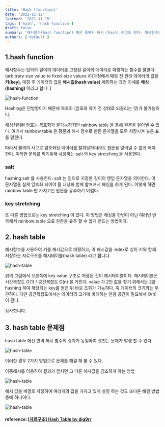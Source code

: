 ```yaml
---
title: 'Hash (function)'
date: '2022-11-12'
lastmod: '2021-11-15'
tags: ['hash', 'hash function']
draft: false
summary: '해시함수(hash function) 혹은 줄여서 해시 (hash) 라고도 한다. 해시함수는 임의의 길이의 데이터를 고정된 길이의 데이터로 매핑하는 함수를 말한다. 이과정에서 매핑 전 원래 데이터의 값을 키(key), 매핑 후 데이터의 값을 해시값(hash value),매핑하는 과정 자체를 해싱(hashing)라고 합니다.'
authors: ['default']
---
```


## 1.hash function

해시함수는 임의의 길이의 데이터를 고정된 길이의 데이터로 매핑하는 함수를 말한다. (arbitrary size value to fixed-size values )이과정에서 매핑 전 원래 데이터의 값을 **키(key)**, 매핑 후 데이터의 값을 **해시값(hash value)**,매핑하는 과정 자체를 **해싱(hashing)** 이라고 합니다

![hash-function](/static/hash-function/hash-function.jpg)

Hashing은 단방향이기 때문에 복호화 (암호화 하기 전 상태로 되돌리는 것)가 불가능하다.

해싱처리된 암호는 복호화가 불가능하지만 rainbow table 을 통해 원문을 알아낼 수 있다. 여기서 rainbow table 은 평문과 해시 함수로 만든 문자열을 모두 저장시켜 놓은 표를 말한다.

따라서 불의의 사고로 암호화된 데이터를 탈취당하더라도 원문을 알아낼 수 없게 해야 한다. 이러한 문제를 막기위해 사용하는 salt 와 key stretching 을 사용한다.

### salt

hashing salt 를 사용한다. salt 는 임의로 지정한 길이의 랜덤 문자열을 의미한다. 이 문자열을 실제 암호화 되어야 될 대상화 함께 합쳐져서 해싱을 하게 된다. 이렇게 하면 rainbow table 만 가지고는 원문을 유추하기 어렵다.

### key stretching

또 다른 방법으로는 key stretching 이 있다. 이 방법은 해싱을 한번이 아닌 여러번 반복해서 rainbow table 으로 원문을 유추 할 수 없게 만드는 방법이다.

## 2. hash table

해시함수를 사용하여 키를 해시값으로 매핑하고, 이 해시값을 index로 삼아 키와 함께 저장하는 자료구조를 해시테이블(hash table) 라고 합니다.

![hash-table](/static/hash-function/hash-table.webp)

위의 그림에서 오른쪽에 key value 구조로 저장된 것이 해시테이블이다. 해시테이블은 시간복잡도 O(1) / 공간복잡도 O(n) 을 가진다. value 가 2인 값을 찾기 위해서는 2를 hashing 하여 해당되는 key를 얻은 뒤 바로 조회가 가능하다. 즉 데이터의 크기와는 무관하다. 다만 공간복잡도에서는 데이터의 크기에 비례하는 만큼 공간이 필요해서 O(n) 이 된다.

감사합니다.

## 3. hash table 문제점

hash table 에선 만약 해시 함수의 결과가 동일하여 겹친는 문제가 발생 할 수 있다.

![hash-table](/static/hash-function/hash-problem.png)

이러한 경우 2가지 방법으로 문제를 해결 해 볼 수 있다.

이중해시를 이용하여 결과가 곂치면 그 다른 해시값을 참조하게 하는 방법

![hash-table](/static/hash-function/double-hash.png)

해시 값을 배열로 지정하여 여러개의 값을 가지고 있게 설정 하는 것도 또다른 해결 방법중에 하나이다.

![hash-table](/static/hash-function/hash-array.png)

#### reference: [[자료구조] Hash Table by dig9rr](https://dingrr.com/blog/post/%EC%9E%90%EB%A3%8C%EA%B5%AC%EC%A1%B0-hash-table%ED%95%B4%EC%8B%9C%ED%85%8C%EC%9D%B4%EB%B8%94)
